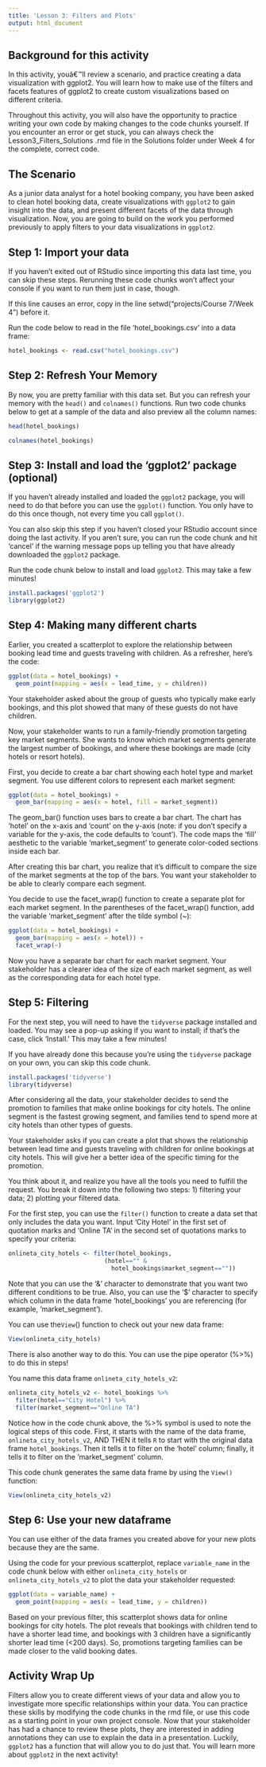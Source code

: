 ```yaml
---
title: 'Lesson 3: Filters and Plots'
output: html_document
---
```


## Background for this activity
In this activity, youâ€™ll review a scenario, and practice creating a data visualization with ggplot2. You will learn how to make use of the filters and facets features of ggplot2 to create custom visualizations based on different criteria. 

Throughout this activity, you will also have the opportunity to practice writing your own code by making changes to the code chunks yourself. If you encounter an error or get stuck, you can always check the Lesson3_Filters_Solutions .rmd file in the Solutions folder under Week 4 for the complete, correct code. 

## The Scenario

As a junior data analyst for a hotel booking company, you have been asked to clean hotel booking data, create visualizations with `ggplot2` to gain insight into the data, and present different facets of the data through visualization. Now, you are going to build on the work you performed previously to apply filters to your data visualizations in `ggplot2`.  

## Step 1: Import your data

If you haven't exited out of RStudio since importing this data last time, you can skip these steps. Rerunning these code chunks won't affect your console if you want to run them just in case, though.  

If this line causes an error, copy in the line setwd("projects/Course 7/Week 4") before it.

Run the code below to read in the file 'hotel_bookings.csv' into a data frame: 

```r
hotel_bookings <- read.csv("hotel_bookings.csv")
```

## Step 2: Refresh Your Memory

By now, you are pretty familiar with this data set. But you can refresh your memory with the `head()` and `colnames()` functions. Run two code chunks below to get at a sample of the data and also preview all the column names:

```r
head(hotel_bookings)
```

```r
colnames(hotel_bookings)
```

## Step 3: Install and load the 'ggplot2' package (optional)

If you haven't already installed and loaded the `ggplot2` package, you will need to do that before you can use the `ggplot()` function. You only have to do this once though, not every time you call `ggplot()`.

You can also skip this step if you haven't closed your RStudio account since doing the last activity. If you aren't sure, you can run the code chunk and hit 'cancel' if the warning message pops up telling you that have already downloaded the `ggplot2` package.

Run the code chunk below to install and load `ggplot2`. This may take a few minutes!

```r
install.packages('ggplot2')
library(ggplot2)
```

## Step 4: Making many different charts

Earlier, you created a scatterplot to explore the relationship between booking lead time and guests traveling with children. As a refresher, here's the code:

```r
ggplot(data = hotel_bookings) +
  geom_point(mapping = aes(x = lead_time, y = children))
```

Your stakeholder asked about the group of guests who typically make early bookings, and this plot showed that many of these guests do not have children. 

Now, your stakeholder wants to run a family-friendly promotion targeting key market segments. She wants to know which market segments generate the largest number of bookings, and where these bookings are made (city hotels or resort hotels). 

First, you decide to create a bar chart showing each hotel type and market segment. You use different colors to represent each market segment: 

```r
ggplot(data = hotel_bookings) +
  geom_bar(mapping = aes(x = hotel, fill = market_segment))
```

The geom_bar() function uses bars to create a bar chart. The chart has 'hotel' on the x-axis and 'count' on the y-axis (note: if you don't specify a variable for the y-axis, the code defaults to 'count'). The code maps the 'fill' aesthetic to the variable 'market_segment' to generate color-coded sections inside each bar.  

After creating this bar chart, you realize that it's difficult to compare the size of the market segments at the top of the bars. You want your stakeholder to be able to clearly compare each segment.   

You decide to use the facet_wrap() function to create a separate plot for each market segment. In the parentheses of the facet_wrap() function, add the variable 'market_segment' after the tilde symbol (~):

```r
ggplot(data = hotel_bookings) +
  geom_bar(mapping = aes(x = hotel)) +
  facet_wrap(~)
```

Now you have a separate bar chart for each market segment. Your stakeholder has a clearer idea of the size of each market segment, as well as the corresponding data for each hotel type.

## Step 5: Filtering

For the next step, you will need to have the `tidyverse` package installed and loaded. You may see a pop-up asking if you want to install; if that's the case, click 'Install.' This may take a few minutes!

If you have already done this because you're using the `tidyverse` package on your own, you can skip this code chunk.

```r
install.packages('tidyverse')
library(tidyverse)
```

After considering all the data, your stakeholder decides to send the promotion to families that make online bookings for city hotels. The online segment is the fastest growing segment, and families tend to spend more at city hotels than other types of guests. 

Your stakeholder asks if you can create a plot that shows the relationship between lead time and guests traveling with children for online bookings at city hotels. This will give her a better idea of the specific timing for the promotion. 

You think about it, and realize you have all the tools you need to fulfill the request. You break it down into the following two steps: 1) filtering your data; 2) plotting your filtered data. 

For the first step, you can use the `filter()` function to create a data set that only includes the data you want. Input 'City Hotel' in the first set of quotation marks and 'Online TA' in the second set of quotations marks to specify your criteria: 

```r
onlineta_city_hotels <- filter(hotel_bookings, 
                           (hotel=="" & 
                             hotel_bookings$market_segment==""))
```

Note that you can use the '&' character to demonstrate that you want two different conditions to be true. Also, you can use the '$' character to specify which column in the data frame 'hotel_bookings' you are referencing (for example, 'market_segment'). 

You can use the`View`() function to check out your new data frame:

```r
View(onlineta_city_hotels)
```

There is also another way to do this. You can use the pipe operator (%>%) to do this in steps! 

You name this data frame `onlineta_city_hotels_v2`:

```r
onlineta_city_hotels_v2 <- hotel_bookings %>%
  filter(hotel=="City Hotel") %>%
  filter(market_segment=="Online TA")
```

Notice how in the code chunk above, the %>% symbol is used to note the logical steps of this code. First, it starts with the name of the data frame, `onlineta_city_hotels_v2`, AND THEN it tells `R` to start with the original data frame `hotel_bookings`. Then it tells it to filter on the 'hotel' column; finally, it tells it to filter on the 'market_segment' column.

This code chunk generates the same data frame by using the `View()` function:

```r
View(onlineta_city_hotels_v2)
```

## Step 6: Use your new dataframe

You can use either of the data frames you created above for your new plots because they are the same. 

Using the code for your previous scatterplot, replace `variable_name` in the code chunk below with either `onlineta_city_hotels` or `onlineta_city_hotels_v2` to plot the data your stakeholder requested:

```r
ggplot(data = variable_name) +
  geom_point(mapping = aes(x = lead_time, y = children))
```

Based on your previous filter, this scatterplot shows data for online bookings for city hotels. The plot reveals that bookings with children tend to have a shorter lead time, and bookings with 3 children have a significantly shorter lead time (<200 days). So, promotions targeting families can be made closer to the valid booking dates.  

## Activity Wrap Up

Filters allow you to create different views of your data and allow you to investigate more specific relationships within your data. You can practice these skills by modifying the code chunks in the rmd file, or use this code as a starting point in your own project console. Now that your stakeholder has had a chance to review these plots, they are interested in adding annotations they can use to explain the data in a presentation. Luckily, `ggplot2` has a function that will allow you to do just that. You will learn more about `ggplot2` in the next activity! 
